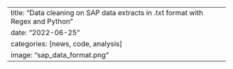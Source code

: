 ---
title: "Data cleaning on SAP data extracts in .txt format with Regex and Python"
date: "2022-06-25"
categories: [news, code, analysis]
image: "sap_data_format.png"
---